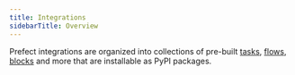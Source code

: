```yaml
---
title: Integrations
sidebarTitle: Overview
---
```


Prefect integrations are organized into collections of pre-built [tasks](/2.15/concepts/tasks/), [flows](/2.15/concepts/flows/), [blocks](/2.15/concepts/blocks/) and more that are installable as PyPI packages.
